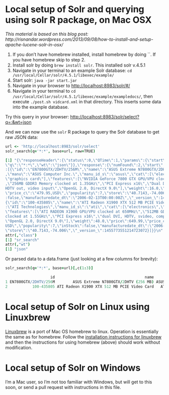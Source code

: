 <!--
%\VignetteEngine{knitr::knitr}
%\VignetteIndexEntry{Local Solr setup}
-->

Local setup of Solr and querying using solr R package, on Mac OSX
======

*This material is based on this blog post: http://risnandar.wordpress.com/2013/09/08/how-to-install-and-setup-apache-lucene-solr-in-osx/*

1. If you don't have homebrew installed, install homebrew by doing ``. If you have homebrew skip to step 2.
2. Install solr by doing `brew install solr`. This installed solr v.4.5.1
3. Navigate in your terminal to an example Solr database: `cd /usr/local/Cellar/solr/4.5.1/libexec/example/`
4. Start solr: `java -jar start.jar`
5. Navigate in your browser to [http://localhost:8983/solr/#/](http://localhost:8983/solr/#/)
6. Navigate in your terminal to `cd /usr/local/Cellar/solr/4.5.1/libexec/example/exampledocs/`, then execute `./post.sh vidcard.xml` in that directory. This inserts some data into the example database.

Try this query in your browser: [http://localhost:8983/solr/select?q=*:*&wt=json](http://localhost:8983/solr/select?q=*:*&wt=json)

And we can now use the `solr` R package to query the Solr database to get raw JSON data:

```coffee
url <- 'http://localhost:8983/solr/select'
solr_search(q='*:*', base=url, raw=TRUE)
```

```coffee
[1] "{\"responseHeader\":{\"status\":0,\"QTime\":1,\"params\":{\"start\":\"0\",
\"q\":\"*:*\",\"wt\":\"json\"}},\"response\":{\"numFound\":2,\"start\":0,\"docs\"
:[{\"id\":\"EN7800GTX/2DHTV/256M\",\"name\":\"ASUS Extreme N7800GTX/2DHTV (256 MB)\"
,\"manu\":\"ASUS Computer Inc.\",\"manu_id_s\":\"asus\",\"cat\":[\"electronics\",
\"graphics card\"],\"features\":[\"NVIDIA GeForce 7800 GTX GPU/VPU clocked at 486MHz\"
,\"256MB GDDR3 Memory clocked at 1.35GHz\",\"PCI Express x16\",\"Dual DVI connectors,
HDTV out, video input\",\"OpenGL 2.0, DirectX 9.0\"],\"weight\":16.0,\"price\":479.95,
\"price_c\":\"479.95,USD\",\"popularity\":7,\"store\":\"40.7143,-74.006\",\"inStock\"
:false,\"manufacturedate_dt\":\"2006-02-13T00:00:00Z\",\"_version_\":1455773551158099968},
{\"id\":\"100-435805\",\"name\":\"ATI Radeon X1900 XTX 512 MB PCIE Video Card\",\"manu\"
:\"ATI Technologies\",\"manu_id_s\":\"ati\",\"cat\":[\"electronics\",\"graphics card\"],
\"features\":[\"ATI RADEON X1900 GPU/VPU clocked at 650MHz\",\"512MB GDDR3 SDRAM
clocked at 1.55GHz\",\"PCI Express x16\",\"dual DVI, HDTV, svideo, composite out\",
\"OpenGL 2.0, DirectX 9.0\"],\"weight\":48.0,\"price\":649.99,\"price_c\":\"649.99,
USD\",\"popularity\":7,\"inStock\":false,\"manufacturedate_dt\":\"2006-02-13T00:00:00Z\",
\"store\":\"40.7143,-74.006\",\"_version_\":1455773551214723072}]}}\n"
attr(,"class")
[1] "sr_search"
attr(,"wt")
[1] "json"
```

Or parsed data to a data.frame (just looking at a few columns for brevity):

```coffee
solr_search(q='*:*', base=url)[,c(1:3)]
```

```coffee
                    id                                        name               manu
1 EN7800GTX/2DHTV/256M        ASUS Extreme N7800GTX/2DHTV (256 MB) ASUS Computer Inc.
2           100-435805 ATI Radeon X1900 XTX 512 MB PCIE Video Card   ATI Technologies
```

Local setup of Solr on Linux using Linuxbrew
======

[Linuxbrew](http://brew.sh/linuxbrew/) is a port of Mac OS homebrew to linux.  Operation is essentially the same as for homebrew.  Follow the [installation instructions for linuxbrew](http://brew.sh/linuxbrew/#installation) and then the instructions for using homebrew (above) should work without modification.

Local setup of Solr on Windows
======

I'm a Mac user, so I'm not too familiar with Windows, but will get to this soon, or send a pull request with instructions in this file.
